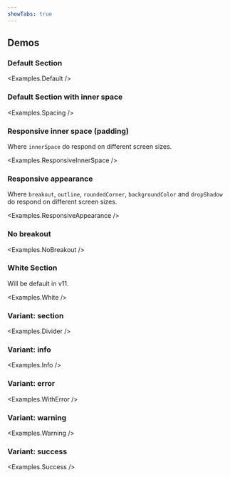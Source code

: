 ```yaml
---
showTabs: true
---
```



## Demos

### Default Section

<Examples.Default />

### Default Section with inner space

<Examples.Spacing />

### Responsive inner space (padding)

Where `innerSpace` do respond on different screen sizes.

<Examples.ResponsiveInnerSpace />

### Responsive appearance

Where `breakout`, `outline`, `roundedCorner`, `backgroundColor` and `dropShadow` do respond on different screen sizes.

<Examples.ResponsiveAppearance />

### No breakout

<Examples.NoBreakout />

### White Section

Will be default in v11.

<Examples.White />

### Variant: section

<Examples.Divider />

### Variant: info

<Examples.Info />

### Variant: error

<Examples.WithError />

### Variant: warning

<Examples.Warning />

### Variant: success

<Examples.Success />

<VisibleWhenVisualTest>
  <Examples.SectionZIndex />
</VisibleWhenVisualTest>
